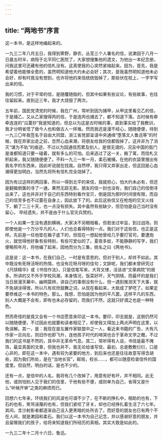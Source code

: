 ```yaml
---
---
---
```

title: “两地书”序言
---



这一本书，是这样地编起来的。

一九三二年八月五日，我得到霁野，静农，丛芜三个人署名的信，说漱园于八月一日晨五时半，病殁于北平同仁医院了，大家想搜集他的遗文，为他出一本纪念册，问我这里可还藏有他的信札没有。这真使我的心突然紧缩起来。因为，首先，我是希望着他能够全愈的，虽然明知道他大约未必会好；其次，是我虽然明知道他未必会好，却有时竟没有想到，也许将他的来信统统毁掉了，那些伏在枕上，一字字写出来的信。

我的习惯，对于平常的信，是随覆随毁的，但其中如果有些议论，有些故事，也往往留起来。直到近三年，我才大烧毁了两次。

五年前，国民党清党的时候，我在广州，常听到因为捕甲，从甲这里看见乙的信，于是捕乙，又从乙家搜得丙的信，于是连丙也捕去了，都不知道下落。古时候有牵牵连连的“瓜蔓抄”我是知道的，但总以为这是古时候的事，直到事实给了我教训，我才分明省悟了做今人也和做古人一样难。然而我还是漫不经心，随随便便，待到一九三〇年我签名于自由大同盟，浙江省党部呈请中央通缉“堕落文人鲁迅等”的时候，我在弃家出走之前，忽然心血来潮，将朋友给我的信都毁掉了。这并非为了消灭“谋为不轨”的痕迹，不过以为因通信而累及别人，是很无谓的，况且中国的衙门是谁都知道只要一碰着，就有多么的可怕。后来逃过了这一关，搬了寓，而信札又积起来，我又随随便便了。不料一九三一年一月，柔石被捕，在他的衣袋里搜出有我名字的东西来，因此听说就在找我。自然啰，我只得又弃家出走，但这回是心血潮得更加明白，当然先将所有信札完全烧掉了。

因为有过这样的两回事，所以一得到北平的来信，我就担心，怕大约未必有，但还是翻箱倒箧的寻了一通，果然无踪无影。朋友的信一封也没有，我们自己的信倒寻出来了。这也并非对于自己的东西特别看作宝贝，倒是因为那时时间很有限，而自己的信至多也不过蔓在自身上，因此放下了的。此后这些信又在枪炮的交叉火线下，躺了二三十天，也一点没有损失。其中虽然有些缺少，但恐怕是自己当时没有留心， 早经遗失，并不是由于什么官灾兵燹的。

一个人如果一生没有遇到横祸，大家决不另眼相看，但若坐过牢监，到过战场，则即使他是一个万分平凡的人，人们也总看得特别一点。我们对于这些信，也正是这样。先前是一任他垫在箱子底下的，但现在一想起他曾经几乎要打官司，要遭炮火，就觉得他好象有些特别，有些可爱似的了。夏夜多蚊，不能静静的写字，我们便略照年月，将他编了起来，因地而分为三集，统名之曰《两地书》。

这是说：这一本书，在我们自己，一时是有意思的，但对于别人，却并不如此。其中既没有死呀活呀的热情，也没有花呀月呀的佳句；文辞呢，我们都未曾研究过《尺牍精华》或《书信作法》，只是信笔写来，大背文律，活该进“文章病院”的居多。所讲的又不外乎学校风潮，本身情况，饭菜好坏，天气阴晴，而最坏的是我们当日居漫天幕中，幽明莫辨，讲自己的事倒没有什么，但一遇到推测天下大事，就不免胡涂得很，所以凡有欢欣鼓舞之词，从现在看起来，大抵成了梦呓了。如果定要恭维这一本书的特色，那么，我想，恐怕是因为他的平凡罢。这样平凡的东西，别人大概是不会有，即有也未必存留的，而我们不然，这就只好谓之也是一种特色。

然而奇怪的是竟又会有一个书店愿意来印这一本书。要印，印去就是，这倒仍然可以随随便便，不过因此也就要和读者相见了，却使我又得加上两点声明在这里，以免误解。其一，是：我现在是左翼作家联盟中之一人，看近来书籍的广告，大有凡作家一旦向左，则旧作也即飞升，连他孩子时代的啼哭也合于革命文学之概，不过我们的这书是不然的，其中并无革命气息。其二，常听得有人说，书信是最不掩饰，最显真面的文章，但我也并不，我无论给谁写信，最初，总是敷敷衍衍，口是心非的，即在这一本中，遇有较为紧要的地方，到后来也还是往往故意写得含胡些，因为我们所处，是在“当地长官”，邮局，校长……，都可以随意检查信件的国度里。但自然，明白的话，是也不少的。

还有一点，是信中的人名，我将有几个改掉了，用意有好有坏，并不相同。此无他，或则怕别人见于我们的信里，于他有些不便，或则单为自己，省得又是什么“听候开审”之类的麻烦而已。

回想六七年来，环绕我们的风波也可谓不少了，在不断的挣扎中，相助的也有，下石的也有，笑骂诬蔑的也有，但我们紧咬了牙关，却也已经挣扎着生活了六七年。其间，含沙射影者都逐渐自己没入更黑暗的处所去了，而好意的朋友也已有两个不在人间，就是漱园和柔石。我们以这一本书为自己记念，并以感谢好意的朋友，并且留赠我们的孩子，给将来知道我们所经历的真相，其实大致是如此的。

一九三二年十二月十六日，鲁迅。